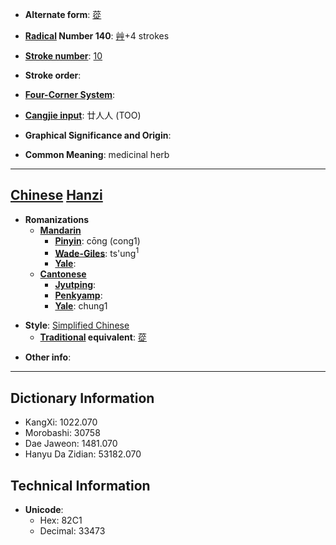 * '''Alternate form''': [[蓯]]

* '''[[Wiktionary:Chinese radical index| Radical]] Number 140''': [[Wiktionary:Chinese radical index 艸|艸]]+4 strokes

* '''[[Wiktionary:Chinese total strokes index|Stroke number]]''': [[Wiktionary:Chinese total strokes index 10|10]]

* '''Stroke order''': 

* '''[[Wiktionary:Chinese four corner index|Four-Corner System]]''': 

* '''[[Wiktionary:Chinese Cangjie index|Cangjie input]]''': 廿人人 (TOO)

* '''Graphical Significance and Origin''': 

* '''Common Meaning''': medicinal herb

----

== [[Chinese]] [[Hanzi]] ==

* '''Romanizations'''
** '''[[Mandarin]]'''
*** '''[[Pinyin]]''': cōng (cong1)
*** '''[[Wade-Giles]]''': ts'ung<sup>1</sup>
*** '''[[Yale]]''': 
** '''[[Cantonese]]'''
*** '''[[Jyutping]]''':
*** '''[[Penkyamp]]''': 
*** '''[[Yale]]''': chung1

* '''Style''': [[Simplified Chinese]] 
** '''[[Traditional Chinese|Traditional]] equivalent''': [[蓯]]

* '''Other info''': 

----

== Dictionary Information ==

* KangXi: 1022.070
* Morobashi: 30758
* Dae Jaweon: 1481.070
* Hanyu Da Zidian: 53182.070

== Technical Information ==

* '''Unicode''':
** Hex: 82C1
** Decimal: 33473